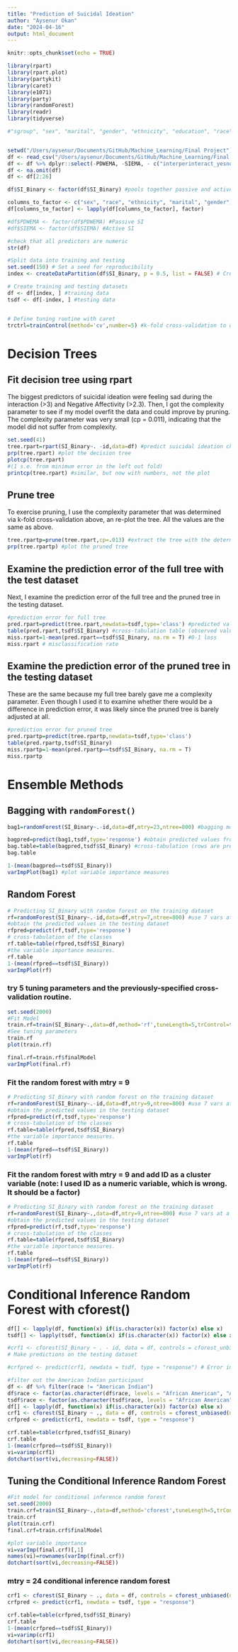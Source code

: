 ```yaml
---
title: "Prediction of Suicidal Ideation"
author: "Aysenur Okan"
date: "2024-04-16"
output: html_document
---
```

  
``` r
knitr::opts_chunk$set(echo = TRUE)

library(rpart)
library(rpart.plot)
library(partykit)
library(caret)
library(e1071)
library(party)
library(randomForest)
library(readr)
library(tidyverse)

#"sgroup", "sex", "marital", "gender", "ethnicity", "education", "race",


setwd("/Users/aysenur/Documents/GitHub/Machine_Learning/Final Project")
df <- read_csv("/Users/aysenur/Documents/GitHub/Machine_Learning/Final Project/ml_df.csv")
df <- df %>% dplyr::select(-PDWEMA, -SIEMA, - c("interperinteract_yesno", "SI", "surveytype", "EMA_SIdod", "sgroup"))
df <- na.omit(df)
df <- df[2:26]

df$SI_Binary <- factor(df$SI_Binary) #pools together passive and active SI

columns_to_factor <- c("sex", "race", "ethnicity", "marital", "gender")
df[columns_to_factor] <- lapply(df[columns_to_factor], factor)

#df$PDWEMA <- factor(df$PDWEMA) #Passive SI
#df$SIEMA <- factor(df$SIEMA) #Active SI 

#check that all predictors are numeric
str(df)

#Split data into training and testing
set.seed(150) # Set a seed for reproducibility
index <- createDataPartition(df$SI_Binary, p = 0.5, list = FALSE) # Create an index for splitting the data; use 50% for training and 50% for testing

# Create training and testing datasets
df <- df[index, ] #training data
tsdf <- df[-index, ] #testing data


# Define tuning routine with caret
trctrl=trainControl(method='cv',number=5) #k-fold cross-validation to determine the tuning parameters.
```



# Decision Trees

## Fit decision tree using rpart

The biggest predictors of suicidal ideation were feeling sad during the interaction (>3) and Negative Affectivity (>2.3). Then, I got the complexity parameter to see if my model overfit the data and could improve by pruning. The complexity parameter was very small (cp = 0.011), indicating that the model did not suffer from complexity.

```r
set.seed(41)
tree.rpart=rpart(SI_Binary~. -id,data=df) #predict suicidal ideation choice from all predictors 
prp(tree.rpart) #plot the decision tree
plotcp(tree.rpart)
#(1 s.e. from minimum error in the left out fold) 
printcp(tree.rpart) #similar, but now with numbers, not the plot

```



## Prune tree

To exercise pruning, I use the complexity parameter that was determined via k-fold cross-validation above, an re-plot the tree. All the values are the same as above. 

```r
tree.rpartp=prune(tree.rpart,cp=.013) #extract the tree with the determined complexity parameter; #adding "p" to signal that it is the pruned one
prp(tree.rpartp) #plot the pruned tree
```


## Examine the prediction error of the full tree with the test dataset

Next, I examine the prediction error of the full tree and the pruned tree in the testing dataset. 

```r
#prediction error for full tree 
pred.rpart=predict(tree.rpart,newdata=tsdf,type='class') #predicted values 
table(pred.rpart,tsdf$SI_Binary) #cross-tabulation table (observed values are in columns)
miss.rpart=1-mean(pred.rpart==tsdf$SI_Binary, na.rm = T) #0-1 loss 
miss.rpart # misclassification rate
```

## Examine the prediction error of the pruned tree in the testing dataset

These are the same because my full tree barely gave me a complexity parameter. Even though I used it to examine whether there would be a difference in prediction error, it was likely since the pruned tree is barely adjusted at all. 

```r
#prediction error for pruned tree
pred.rpartp=predict(tree.rpartp,newdata=tsdf,type='class') 
table(pred.rpartp,tsdf$SI_Binary)
miss.rpartp=1-mean(pred.rpartp==tsdf$SI_Binary, na.rm = T)
miss.rpartp
```


# Ensemble Methods


## Bagging with `randomForest()`

```r
bag1=randomForest(SI_Binary~.-id,data=df,mtry=23,ntree=800) #bagging model; `mtry` function argument controls the number of predictors considered every time the tree makes a split. If the `mtry` values equals the number of predictors, then the randomForest function does bagging.

bagpred=predict(bag1,tsdf,type='response') #obtain predicted values from testing dataset 
bag.table=table(bagpred,tsdf$SI_Binary) #cross-tabulation (rows are predicted, columns are observed 
bag.table

1-(mean(bagpred==tsdf$SI_Binary))
varImpPlot(bag1) #plot variable importance measures
```



## Random Forest

```r
# Predicting SI_Binary with random forest on the training dataset
rf=randomForest(SI_Binary~.-id,data=df,mtry=7,ntree=800) #use 7 vars at a time (7 random predictors as candidates to split on), 400 trees grown in bootstrapped datasets. 
#obtain the predicted values in the testing dataset
rfpred=predict(rf,tsdf,type='response')
# cross-tabulation of the classes
rf.table=table(rfpred,tsdf$SI_Binary)
#the variable importance measures.
rf.table
1-(mean(rfpred==tsdf$SI_Binary))
varImpPlot(rf)
```




### try 5 tuning parameters and the previously-specified cross-validation routine.
```r
set.seed(2000)
#Fit Model 
train.rf=train(SI_Binary~.,data=df,method='rf',tuneLength=5,trControl=trctrl) 
#See tuning parameters
train.rf
plot(train.rf)

final.rf=train.rf$finalModel
varImpPlot(final.rf)
```



### Fit the random forest with mtry = 9

```r
# Predicting SI_Binary with random forest on the training dataset
rf=randomForest(SI_Binary~.-id,data=df,mtry=9,ntree=800) #use 7 vars at a time (7 random predictors as candidates to split on), 400 trees grown in bootstrapped datasets. 
#obtain the predicted values in the testing dataset
rfpred=predict(rf,tsdf,type='response')
# cross-tabulation of the classes
rf.table=table(rfpred,tsdf$SI_Binary)
#the variable importance measures.
rf.table
1-(mean(rfpred==tsdf$SI_Binary))
varImpPlot(rf)
```


### Fit the random forest with mtry = 9 and add ID as a cluster variable (note: I used ID as a numeric variable, which is wrong. It should be a factor)

```r
# Predicting SI_Binary with random forest on the training dataset
rf=randomForest(SI_Binary~.,data=df,mtry=9,ntree=800) #use 7 vars at a time (7 random predictors as candidates to split on), 400 trees grown in bootstrapped datasets. 
#obtain the predicted values in the testing dataset
rfpred=predict(rf,tsdf,type='response')
# cross-tabulation of the classes
rf.table=table(rfpred,tsdf$SI_Binary)
#the variable importance measures.
rf.table
1-(mean(rfpred==tsdf$SI_Binary))
varImpPlot(rf)
```


# Conditional Inference Random Forest with cforest()

```r
df[] <- lapply(df, function(x) if(is.character(x)) factor(x) else x)
tsdf[] <- lapply(tsdf, function(x) if(is.character(x)) factor(x) else x)

#crf1 <- cforest(SI_Binary ~ . - id, data = df, controls = cforest_unbiased(ntree = 400, mtry = 3))
# Make predictions on the testing dataset

#crfpred <- predict(crf1, newdata = tsdf, type = "response") # Error in checkData(oldData, RET) :  Levels in factors of new data do not match original data -- I checked and the levels of the race variable are different. This is because there is only one American Indian participant in the entire dataset and they were added to the training data. 

#filter out the American Indian participant
df <- df %>% filter(race != "American Indian")
df$race <- factor(as.character(df$race, levels = "African American", "Asian","Pacific Islander" ,"White"))
tsdf$race <- factor(as.character(tsdf$race, levels = "African American", "Asian","Pacific Islander" ,"White"))
df[] <- lapply(df, function(x) if(is.character(x)) factor(x) else x)
crf1 <- cforest(SI_Binary ~ ., data = df, controls = cforest_unbiased(ntree = 800, mtry = 9))
crfpred <- predict(crf1, newdata = tsdf, type = "response")

crf.table=table(crfpred,tsdf$SI_Binary)
crf.table
1-(mean(crfpred==tsdf$SI_Binary))
vi=varimp(crf1)
dotchart(sort(vi,decreasing=FALSE))
```



## Tuning the Conditional Inference Random Forest


```r
#Fit model for conditional inference random forest
set.seed(2000)
train.crf=train(SI_Binary~.,data=df,method='cforest',tuneLength=5,trControl=trctrl)
train.crf
plot(train.crf)
final.crf=train.crf$finalModel

#plot variable importance
vi=varImp(final.crf)[,1]
names(vi)=rownames(varImp(final.crf))
dotchart(sort(vi,decreasing=FALSE))
```


### mtry = 24 conditional inference random forest

```r
crf1 <- cforest(SI_Binary ~ ., data = df, controls = cforest_unbiased(ntree = 800, mtry = 24))
crfpred <- predict(crf1, newdata = tsdf, type = "response")

crf.table=table(crfpred,tsdf$SI_Binary)
crf.table
1-(mean(crfpred==tsdf$SI_Binary))
vi=varimp(crf1)
dotchart(sort(vi,decreasing=FALSE))

```


